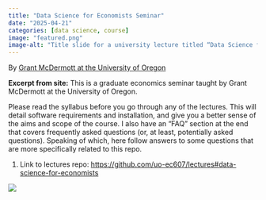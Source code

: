 ```yaml
---
title: "Data Science for Economists Seminar"
date: "2025-04-21"
categories: [data science, course]
image: "featured.png"
image-alt: "Title slide for a university lecture titled “Data Science for Economists.” Subtitle reads “Lecture 1: Introduction.” The slide includes the instructor’s name, “Grant McDermott,” and affiliation, “University of Oregon,” followed by the course code “EC 607” in pink text. The layout is minimalist with a white background and a thin orange line separating the title from the footer."
---
```


By [Grant McDermott at the University of Oregon](https://github.com/uo-ec607/lectures#data-science-for-economists)

**Excerpt from site:** This is a graduate economics seminar taught by Grant McDermott at the University of Oregon.

Please read the syllabus before you go through any of the lectures. This will detail software requirements and installation, and give you a better sense of the aims and scope of the course. I also have an "FAQ" section at the end that covers frequently asked questions (or, at least, potentially asked questions). Speaking of which, here follow answers to some questions that are more specifically related to this repo.

1.  Link to lectures repo: <https://github.com/uo-ec607/lectures#data-science-for-economists>

![](featured.png)

